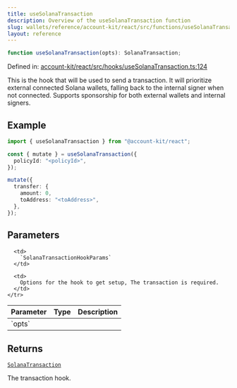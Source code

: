 ```yaml
---
title: useSolanaTransaction
description: Overview of the useSolanaTransaction function
slug: wallets/reference/account-kit/react/src/functions/useSolanaTransaction
layout: reference
---
```


```ts
function useSolanaTransaction(opts): SolanaTransaction;
```

Defined in: [account-kit/react/src/hooks/useSolanaTransaction.ts:124](https://github.com/alchemyplatform/aa-sdk/blob/5b9429f0f16dcd4ff822527b8de589e19e88faa7/account-kit/react/src/hooks/useSolanaTransaction.ts#L124)

This is the hook that will be used to send a transaction. It will prioritize external
connected Solana wallets, falling back to the internal signer when not connected.
Supports sponsorship for both external wallets and internal signers.

## Example

```ts twoslash
import { useSolanaTransaction } from "@account-kit/react";

const { mutate } = useSolanaTransaction({
  policyId: "<policyId>",
});

mutate({
  transfer: {
    amount: 0,
    toAddress: "<toAddress>",
  },
});
```

## Parameters

<table>
  <thead>
    <tr>
      <th align="left">Parameter</th>
      <th align="left">Type</th>
      <th align="left">Description</th>
    </tr>
  </thead>

  <tbody>
    <tr>
      <td>
        `opts`
      </td>

      <td>
        `SolanaTransactionHookParams`
      </td>

      <td>
        Options for the hook to get setup, The transaction is required.
      </td>
    </tr>

  </tbody>
</table>

## Returns

[`SolanaTransaction`](../interfaces/SolanaTransaction.mdx)

The transaction hook.
